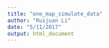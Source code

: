 ```yaml
---
title: "one_map_simulate_data"
author: "Ruijuan Li"
date: "5/11/2017"
output: html_document
---
```


```r


```


